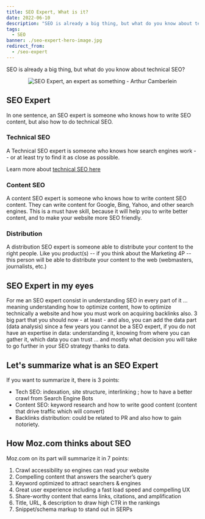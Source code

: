 ```yaml
---
title: SEO Expert, What is it?
date: 2022-06-10
description: "SEO is already a big thing, but what do you know about technical SEO?"
tags:
  - SEO
banner: ./seo-expert-hero-image.jpg
redirect_from:
  - /seo-expert
---
```


SEO is already a big thing, but what do you know about technical SEO?

<p align="center">
  <img src="./seo-expert-hero-image.jpg" alt="SEO Expert, an expert as something - Arthur Camberlein" title="SEO expert measuring thigns" />
</p>

## SEO Expert

In one sentence, an SEO expert is someone who knows how to write SEO content, but also how to do technical SEO.

### Technical SEO

A Technical SEO expert is someone who knows how search engines work -- or at least try to find it as close as possible.

Learn more about [technical SEO here](/tech-seo-what-is-it)

### Content SEO

A content SEO expert is someone who knows how to write content SEO content. They can write content for Google, Bing, Yahoo, and other search engines. This is a must have skill, because it will help you to write better content, and to make your website more SEO friendly.

### Distribution

A distribution SEO expert is someone able to distribute your content to the right people. Like you product(s) -- if you think about the Marketing 4P -- this person will be able to distribute your content to the web (webmasters, journalists, etc.)

## SEO Expert in my eyes

For me an SEO expert consist in understanding SEO in every part of it ... meaning understanding how to optimize content, how to optimize technically a website and how you must work on acquiring backlinks also. 3 big part that you should now - at least - and also, you can add the data part (data analysis) since a few years you cannot be a SEO expert, if you do not have an expertise in data: understanding it, knowing from where you can gather it, which data you can trust ... and mostly what decision you will take to go further in your SEO strategy thanks to data.

## Let's summarize what is an SEO Expert

If you want to summarize it, there is 3 points:

* Tech SEO: indexation, site structure, interlinking ; how to have a better crawl from Search Engine Bots
* Content SEO: keyword research and how to write good content (content that drive traffic which will convert)
* Backlinks distribution: could be related to PR and also how to gain notoriety.

## How Moz.com thinks about SEO

Moz.com on its part will summarize it in 7 points:

1. Crawl accessibility so engines can read your website
2. Compelling content that answers the searcher’s query
3. Keyword optimized to attract searchers & engines
4. Great user experience including a fast load speed and compelling UX
5. Share-worthy content that earns links, citations, and amplification
6. Title, URL, & description to draw high CTR in the rankings
7. Snippet/schema markup to stand out in SERPs